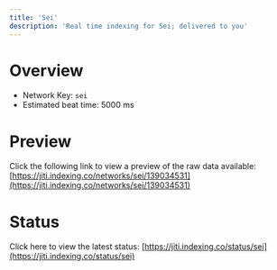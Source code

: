 ```yaml
---
title: 'Sei'
description: 'Real time indexing for Sei; delivered to you'
---
```


# Overview
- Network Key: `sei`
- Estimated beat time: 5000 ms

# Preview
Click the following link to view a preview of the raw data available: [https://jiti.indexing.co/networks/sei/139034531](https://jiti.indexing.co/networks/sei/139034531)

# Status
Click here to view the latest status: [https://jiti.indexing.co/status/sei](https://jiti.indexing.co/status/sei)
